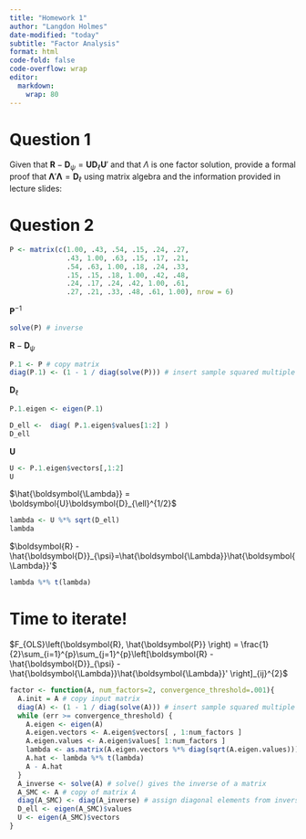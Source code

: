 ```yaml
---
title: "Homework 1"
author: "Langdon Holmes"
date-modified: "today"
subtitle: "Factor Analysis"
format: html
code-fold: false
code-overflow: wrap
editor: 
  markdown: 
    wrap: 80
---
```


# Question 1

Given that
$\boldsymbol{R} - \boldsymbol{D}_{\psi}=\boldsymbol{UD}_{\ell}\boldsymbol{U}'$ and that $\Lambda$ is one factor solution, provide a formal proof that $\boldsymbol{\Lambda}'\boldsymbol{\Lambda} = \boldsymbol{D}_{\ell}$ using matrix algebra and the information provided in lecture slides:

```{=latex}
\begin{align*}
&= \boldsymbol{\Lambda}'\boldsymbol{\Lambda} \\
&= (\boldsymbol{U}\boldsymbol{D}_{\ell}^{1/2})'\boldsymbol{U}\boldsymbol{D}_{\ell}^{1/2}  & \text{Definition of a factor loading matrix} \\
&= (\boldsymbol{D}_{\ell}^{1/2})'\boldsymbol{U}'\boldsymbol{U}\boldsymbol{D}_{\ell}^{1/2} & \text{Transpose of a product} \\
&= \boldsymbol{D}_{\ell}^{1/2}\boldsymbol{U}'\boldsymbol{U}\boldsymbol{D}_{\ell}^{1/2} & \text{$\boldsymbol{D}_{\ell}$ is symmetric, so equal to its own transpose} \\
&= \boldsymbol{D}_{\ell}^{1/2}\boldsymbol{I}\boldsymbol{D}_{\ell}^{1/2} & \boldsymbol{U}'\boldsymbol{U} = \boldsymbol{I} \text{ because $\boldsymbol{U}$ is orthogonal}\\
&= \boldsymbol{D}_{\ell}^{1/2}\boldsymbol{D}_{\ell}^{1/2} & \text{Multiplication by Identity matrix preserves value} \\
&= \boldsymbol{D}_{\ell} & \blacksquare
\end{align*}
```

# Question 2


```r
P <- matrix(c(1.00, .43, .54, .15, .24, .27,
              .43, 1.00, .63, .15, .17, .21,
              .54, .63, 1.00, .18, .24, .33,
              .15, .15, .18, 1.00, .42, .48,
              .24, .17, .24, .42, 1.00, .61,
              .27, .21, .33, .48, .61, 1.00), nrow = 6)
```

$\boldsymbol{P}^{-1}$

```r
solve(P) # inverse
```

$\boldsymbol{R} - \boldsymbol{D}_{\psi}$

```r
P.1 <- P # copy matrix
diag(P.1) <- (1 - 1 / diag(solve(P))) # insert sample squared multiple correlations (SMCs)
```

$\boldsymbol{D}_{\ell}$

```r
P.1.eigen <- eigen(P.1)

D_ell <-  diag( P.1.eigen$values[1:2] )
D_ell
```

$\boldsymbol{U}$

```r
U <- P.1.eigen$vectors[,1:2]
U
```

$\hat{\boldsymbol{\Lambda}} = \boldsymbol{U}\boldsymbol{D}_{\ell}^{1/2}$

```r
lambda <- U %*% sqrt(D_ell)
lambda
```

$\boldsymbol{R} - \hat{\boldsymbol{D}}_{\psi}=\hat{\boldsymbol{\Lambda}}\hat{\boldsymbol{\Lambda}}'$

```r
lambda %*% t(lambda) 
```



```{=latex}
P = \begin{bmatrix}
1.00 & .43 & .54 & .15 & .24 & .27 \\
.43 & 1.00 & .63 & .15 & .17 & .21 \\
.54 & .63 & 1.00 & .18 & .24 & .33 \\
.15 & .15 & .18 & 1.00 & .42 & .48 \\
.24 & .17 & .24 & .42 & 1.00 & .61 \\
.27 & .21 & .33 & .48 & .61 & 1.00 \\
\end{bmatrix}
```

# Time to iterate!

$F_{OLS}\left(\boldsymbol{R}, \hat{\boldsymbol{P}} \right) = \frac{1}{2}\sum_{i=1}^{p}\sum_{j=1}^{p}\left[\boldsymbol{R} - \hat{\boldsymbol{D}}_{\psi} - \hat{\boldsymbol{\Lambda}}\hat{\boldsymbol{\Lambda}}' \right]_{ij}^{2}$

```r
factor <- function(A, num_factors=2, convergence_threshold=.001){
  A.init = A # copy input matrix
  diag(A) <- (1 - 1 / diag(solve(A))) # insert sample squared multiple correlations (SMCs)
  while (err >= convergence_threshold) {
    A.eigen <- eigen(A)
    A.eigen.vectors <- A.eigen$vectors[ , 1:num_factors ]
    A.eigen.values <- A.eigen$values[ 1:num_factors ]
    lambda <- as.matrix(A.eigen.vectors %*% diag(sqrt(A.eigen.values)))
    A.hat <- lambda %*% t(lambda)
    A - A.hat
  }
  A_inverse <- solve(A) # solve() gives the inverse of a matrix
  A_SMC <- A # copy of matrix A
  diag(A_SMC) <- diag(A_inverse) # assign diagonal elements from inverse of A
  D_ell <- eigen(A_SMC)$values
  U <- eigen(A_SMC)$vectors
}
```

